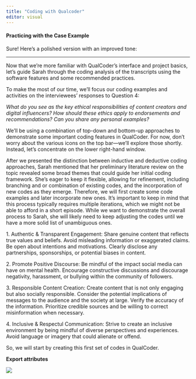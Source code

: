 ```yaml
---
title: "Coding with Qualcoder"
editor: visual
---
```


#### Practicing with the Case Example

Sure! Here’s a polished version with an improved tone:

------------------------------------------------------------------------

Now that we’re more familiar with QualCoder’s interface and project basics, let’s guide Sarah through the coding analysis of the transcripts using the software features and some recommended practices.

To make the most of our time, we’ll focus our coding examples and activities on the interviewees' responses to Question 4:

*What do you see as the key ethical responsibilities of content creators and digital influencers? How should these ethics apply to endorsements and recommendations? Can you share any personal examples?*

We’ll be using a combination of top-down and bottom-up approaches to demonstrate some important coding features in QualCoder. For now, don’t worry about the various icons on the top bar—we’ll explore those shortly. Instead, let’s concentrate on the lower right-hand window.

After we presented the distinction between inductive and deductive coding approaches, Sarah mentioned that her preliminary literature review on the topic revealed some broad themes that could guide her initial coding framework. She’s eager to keep it flexible, allowing for refinement, including branching and or combination of existing codes, and the incorporation of new codes as they emerge. Therefore, we will first create some code examples and later incorporate new ones. It’s important to keep in mind that this process typically requires multiple iterations, which we might not be able to afford in a short episode. While we want to demonstrate the overall process to Sarah, she will likely need to keep adjusting the codes until we have a more solid list of unambiguous ones.

1\. Authentic & Transparent Engagement: Share genuine content that reflects true values and beliefs. Avoid misleading information or exaggerated claims. Be open about intentions and motivations. Clearly disclose any partnerships, sponsorships, or potential biases in content.

2\. Promote Positive Discourse: Be mindful of the impact social media can have on mental health. Encourage constructive discussions and discourage negativity, harassment, or bullying within the community of followers.

3\. Responsible Content Creation: Create content that is not only engaging but also socially responsible. Consider the potential implications of messages to the audience and the society at large. Verify the accuracy of the information. Prioritize credible sources and be willing to correct misinformation when necessary.

4\. Inclusive & Respectul Communication: Strive to create an inclusive environment by being mindful of diverse perspectives and experiences. Avoid language or imagery that could alienate or offend.

So, we will start by creating this first set of codes in QualCoder.

**Export attributes**

![](images/export-attributes-csv.png)
